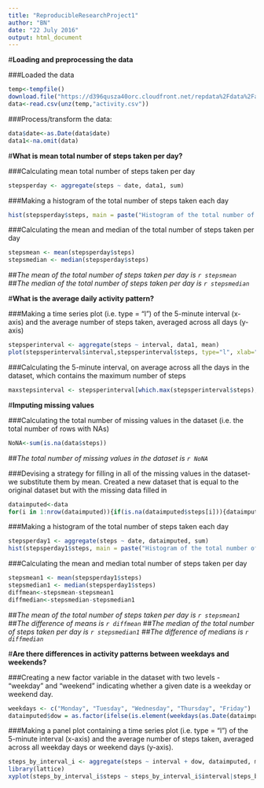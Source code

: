 ---
title: "ReproducibleResearchProject1"
author: "BN"
date: "22 July 2016"
output: html_document
---

#**Loading and preprocessing the data**

###Loaded the data 
```{r}
temp<-tempfile()
download.file("https://d396qusza40orc.cloudfront.net/repdata%2Fdata%2Factivity.zip",temp)
data<-read.csv(unz(temp,"activity.csv"))
```

###Process/transform the data:
```{r}
data$date<-as.Date(data$date)
data1<-na.omit(data)
```

#**What is mean total number of steps taken per day?**

###Calculating mean total number of steps taken per day
```{r}
stepsperday <- aggregate(steps ~ date, data1, sum)
```

###Making a histogram of the total number of steps taken each day
```{r}
hist(stepsperday$steps, main = paste("Histogram of the total number of steps taken each day"), col=3, xlab="Number of Steps", ylab="Count")
```

###Calculating the mean and median of the total number of steps taken per day
```{r results="hide"}
stepsmean <- mean(stepsperday$steps)
stepsmedian <- median(stepsperday$steps)
```
##*The mean of the total number of steps taken per day is `r stepsmean`*
##*The median of the total number of steps taken per day is `r stepsmedian`*

#**What is the average daily activity pattern?**

###Making a time series plot (i.e. type = "l") of the 5-minute interval (x-axis) and the average number of steps taken, averaged across all days (y-axis)
```{r}
stepsperinterval <- aggregate(steps ~ interval, data1, mean)
plot(stepsperinterval$interval,stepsperinterval$steps, type="l", xlab="Interval", ylab="Average Number of Steps Taken",main="Average Number of Steps per Day by Interval")
```
###Calculating the 5-minute interval, on average across all the days in the dataset, which contains the maximum number of steps
```{r}
maxstepsinterval <- stepsperinterval[which.max(stepsperinterval$steps),1]
```

#**Imputing missing values**

###Calculating the total number of missing values in the dataset (i.e. the total number of rows with NAs)
```{r results="hide"}
NoNA<-sum(is.na(data$steps))
```
##*The total number of missing values in the dataset is `r NoNA`*

###Devising a strategy for filling in all of the missing values in the dataset- we substitute them by mean. Created a new dataset that is equal to the original dataset but with the missing data filled in
```{r}
dataimputed<-data
for(i in 1:nrow(dataimputed)){if(is.na(dataimputed$steps[i])){dataimputed$steps[i]<-0}} 

```

###Making a histogram of the total number of steps taken each day
```{r}
stepsperday1 <- aggregate(steps ~ date, dataimputed, sum)
hist(stepsperday1$steps, main = paste("Histogram of the total number of steps taken each day"), col=3, xlab="Number of Steps", ylab="Count")
```

###Calculating the mean and median total number of steps taken per day
```{r results="hide"}
stepsmean1 <- mean(stepsperday1$steps)
stepsmedian1 <- median(stepsperday1$steps)
diffmean<-stepsmean-stepsmean1
diffmedian<-stepsmedian-stepsmedian1
```

##*The mean of the total number of steps taken per day is `r stepsmean1`*
##*The difference of means is `r diffmean`*
##*The median of the total number of steps taken per day is `r stepsmedian1`*
##*The difference of medians is `r diffmedian`*

#**Are there differences in activity patterns between weekdays and weekends?**

###Creating a new factor variable in the dataset with two levels - "weekday" and "weekend" indicating whether a given date is a weekday or weekend day.
```{r}
weekdays <- c("Monday", "Tuesday", "Wednesday", "Thursday", "Friday")
dataimputed$dow = as.factor(ifelse(is.element(weekdays(as.Date(dataimputed$date)),weekdays), "Weekday", "Weekend"))
```

###Making a panel plot containing a time series plot (i.e. type = "l") of the 5-minute interval (x-axis) and the average number of steps taken, averaged across all weekday days or weekend days (y-axis).
```{r}
steps_by_interval_i <- aggregate(steps ~ interval + dow, dataimputed, mean)
library(lattice)
xyplot(steps_by_interval_i$steps ~ steps_by_interval_i$interval|steps_by_interval_i$dow, main="Average Steps per Day by Interval",xlab="Interval", ylab="Steps",layout=c(1,2), type="l")

```